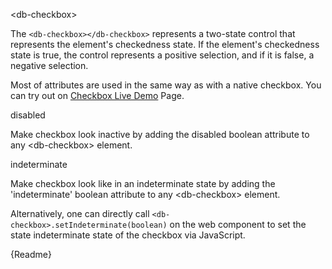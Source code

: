 

<Meta title="05-Data-Input/Checkbox/Intro" />

<db-headline variant="1">&lt;db-checkbox&gt;</db-headline>

The `<db-checkbox></db-checkbox>` represents a two-state control that represents the element's checkedness state. If the element's checkedness state is true, the control represents a positive selection, and if it is false, a negative selection.

Most of attributes are used in the same way as with a native checkbox. You can try out on <a href="/story/db-checkbox--live-demo">Checkbox Live Demo</a> Page.

<Canvas>
<db-checkbox label="Checkbox" name="checkbox-name"></db-checkbox>
</Canvas>

<db-headline variant="2">disabled</db-headline>

Make checkbox look inactive by adding the disabled boolean attribute to any &lt;db-checkbox&gt; element.

<Canvas>
<db-checkbox label="Checkbox" name="checkbox-name" disabled></db-checkbox>
</Canvas>

<db-headline variant="2">indeterminate</db-headline>

Make checkbox look like in an indeterminate state by adding the 'indeterminate' boolean attribute to any &lt;db-checkbox&gt; element.

<Canvas>
<db-checkbox label="Checkbox" name="checkbox-name" indeterminate="true"></db-checkbox>
</Canvas>

Alternatively, one can directly call `<db-checkbox>.setIndeterminate(boolean)` on the web component to set the state indeterminate state of the checkbox via JavaScript.

<Markdown>{Readme}</Markdown>
